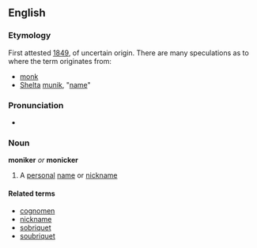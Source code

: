 ==English==
===Etymology===
First attested [[w:1849|1849]], of uncertain origin. There are many speculations as to where the term originates from:
*[[monk]]
*[[Shelta]] [[munik]], "[[name]]"

===Pronunciation===
*{{AHD|mŏnĭ-kər}}

===Noun===
'''moniker''' ''or'' '''monicker'''
#A [[personal]] [[name]] or [[nickname]]

====Related terms====
*[[cognomen]]
*[[nickname]]
*[[sobriquet]]
*[[soubriquet]]